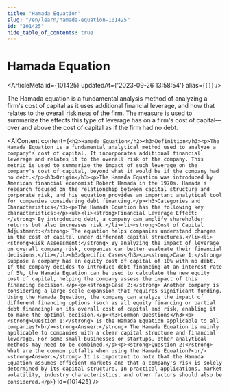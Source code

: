 ```yaml
---
title: "Hamada Equation"
slug: "/en/learn/hamada-equation-101425"
id: "101425"
hide_table_of_contents: true
---
```



# Hamada Equation

<ArticleMeta id={101425} updatedAt={'2023-09-26 13:58:54'} alias={`[]`} />
<div className='border-solid border-b border-t-0 my-4 border-[var(--ifm-color-gray-300)]' />

The Hamada equation is a fundamental analysis method of analyzing a firm's cost of capital as it uses additional financial leverage, and how that relates to the overall riskiness of the firm. The measure is used to summarize the effects this type of leverage has on a firm's cost of capital—over and above the cost of capital as if the firm had no debt.

<AIContent content={`<h2>Hamada Equation</h2><h3>Definition</h3><p>The Hamada Equation is a fundamental analytical method used to analyze a company's cost of capital. It incorporates additional financial leverage and relates it to the overall risk of the company. This metric is used to summarize the impact of such leverage on the company's cost of capital, beyond what it would be if the company had no debt.</p><h3>Origin</h3><p>The Hamada Equation was introduced by American financial economist Robert Hamada in the 1970s. Hamada's research focused on the relationship between capital structure and corporate risk, and his equation provides an important analytical tool for companies considering debt financing.</p><h3>Categories and Characteristics</h3><p>The Hamada Equation has the following key characteristics:</p><ul><li><strong>Financial Leverage Effect:</strong> By introducing debt, a company can amplify shareholder returns but also increases risk.</li><li><strong>Cost of Capital Adjustment:</strong> The equation helps companies understand changes in the cost of capital under different capital structures.</li><li><strong>Risk Assessment:</strong> By analyzing the impact of leverage on overall company risk, companies can better evaluate their financial decisions.</li></ul><h3>Specific Cases</h3><p><strong>Case 1:</strong> Suppose a company has an equity cost of capital of 10% with no debt. If the company decides to introduce debt financing at an interest rate of 5%, the Hamada Equation can be used to calculate the new equity cost of capital, helping the company assess the impact of this financing decision.</p><p><strong>Case 2:</strong> Another company is considering a large-scale expansion that requires significant funding. Using the Hamada Equation, the company can analyze the impact of different financing options (such as all equity financing or partial debt financing) on its overall cost of capital and risk, enabling it to make the optimal decision.</p><h3>Common Questions</h3><p><strong>Question 1:</strong> Is the Hamada Equation applicable to all companies?<br/><strong>Answer:</strong> The Hamada Equation is mainly applicable to companies with a clear capital structure and financial leverage. For some small businesses or startups, other analytical methods may need to be combined.</p><p><strong>Question 2:</strong> What are the common pitfalls when using the Hamada Equation?<br/><strong>Answer:</strong> It is important to note that the Hamada Equation assumes efficient markets and that a company's risk is solely determined by its capital structure. In practical applications, market volatility, industry characteristics, and other factors should also be considered.</p>`} id={101425} />

